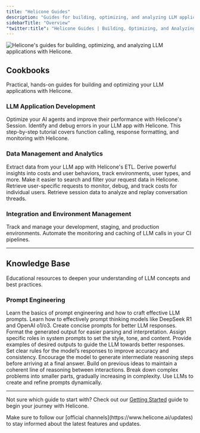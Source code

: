 ```yaml
---
title: "Helicone Guides"
description: "Guides for building, optimizing, and analyzing LLM applications with Helicone."
sidebarTitle: "Overview"
"twitter:title": "Helicone Guides | Building, Optimizing, and Analyzing LLM Applications"
---
```


<Frame>
  <img
    src="/images/guide/guides-cover.webp"
    alt="Helicone's guides for building, optimizing, and analyzing LLM applications with Helicone."
  />
</Frame>

## Cookbooks

Practical, hands-on guides for building and optimizing your LLM applications with Helicone.

### LLM Application Development

<CardGroup cols={2} gap="medium">
  <Card
    title="How to replay LLM sessions"
    icon="rotate-right"
    href="/guides/cookbooks/replay-session"
    iconType="light"
    vertical
  >
    Optimize your AI agents and improve their performance with Helicone's
    Session.
  </Card>
  <Card
    title="How to debug your LLM app"
    icon="bug"
    href="/guides/cookbooks/debugging"
    vertical
    iconType="light"
  >
    Identify and debug errors in your LLM app with Helicone.
  </Card>
  <Card
    title="How to build a chatbot with OpenAI structured outputs"
    icon="robot"
    href="/guides/cookbooks/openai-structured-outputs"
    vertical
    iconType="light"
  >
    This step-by-step tutorial covers function calling, response formatting, and
    monitoring with Helicone.
  </Card>
</CardGroup>

### Data Management and Analytics

<CardGroup cols={2} gap="medium">
  <Card
    title="ETL / data extraction"
    icon="database"
    href="/guides/cookbooks/etl"
    vertical
    iconType="light"
  >
    Extract data from your LLM app with Helicone's ETL.
  </Card>
  <Card
    title="Segmenting data with Custom Properties"
    icon="chart-pie"
    href="/guides/cookbooks/segmentation"
    vertical
    iconType="light"
  >
    Derive powerful insights into costs and user behaviors, track environments,
    user types, and more.
  </Card>
  <Card
    title="Labeling request data"
    icon="tags"
    href="/guides/cookbooks/labeling-request-data"
    vertical
    iconType="light"
  >
    Make it easier to search and filter your request data in Helicone.
  </Card>
  <Card
    title="Getting user requests"
    icon="user"
    href="/guides/cookbooks/getting-user-requests"
    vertical
    iconType="light"
  >
    Retrieve user-specific requests to monitor, debug, and track costs for
    individual users.
  </Card>
  <Card
    title="Getting Sessions"
    icon="comments"
    href="/guides/cookbooks/getting-sessions"
    vertical
    iconType="light"
  >
    Retrieve session data to analyze and replay conversation threads.
  </Card>
</CardGroup>

### Integration and Environment Management

<CardGroup cols={2} gap="medium">
  <Card
    title="Environment tracking"
    icon="sitemap"
    iconType="light"
    href="/guides/cookbooks/environment-tracking"
    vertical
  >
    Track and manage your development, staging, and production environments.
  </Card>
  <Card
    title="Integrating Helicone with GitHub Actions"
    icon="github"
    href="/guides/cookbooks/github-actions"
    vertical
    iconType="light"
  >
    Automate the monitoring and caching of LLM calls in your CI pipelines.
  </Card>
</CardGroup>

---

## Knowledge Base

Educational resources to deepen your understanding of LLM concepts and best
practices.

### Prompt Engineering

<CardGroup cols={1} gap="medium">
  <Card
    title="Overview"
    icon="house"
    href="/guides/prompt-engineering/overview"
    horizontal
    iconType="light"
  >
    Learn the basics of prompt engineering and how to craft effective LLM
    prompts.
  </Card>
</CardGroup>

<CardGroup cols={2} gap="medium">
  <Card
    title="Prompt thinking models"
    icon="brain"
    href="/guides/cookbooks/prompt-thinking-models"
    horizontal
    iconType="light"
  >
    Learn how to effectively prompt thinking models like DeepSeek R1 and OpenAI
    o1/o3.
  </Card>
  <Card
    title="Be specific and clear"
    icon="bullseye-arrow"
    href="/guides/prompt-engineering/be-specific-and-clear"
    horizontal
    iconType="light"
  >
    Create concise prompts for better LLM responses.
  </Card>
  <Card
    title="Use structured formats"
    icon="table-list"
    href="/guides/prompt-engineering/use-structured-formats"
    horizontal
    iconType="light"
  >
    Format the generated output for easier parsing and interpretation.
  </Card>
  <Card
    title="Role-playing"
    icon="user-gear"
    href="/guides/prompt-engineering/leverage-role-playing"
    horizontal
    iconType="light"
  >
    Assign specific roles in system prompts to set the style, tone, and content.
  </Card>
  <Card
    title="Few-shot learning"
    icon="graduation-cap"
    href="/guides/prompt-engineering/implement-few-shot-learning"
    horizontal
    iconType="light"
  >
    Provide examples of desired outputs to guide the LLM towards better
    responses.
  </Card>
  <Card
    title="Use constrained outputs"
    icon="ruler-combined"
    href="/guides/prompt-engineering/use-constrained-outputs"
    horizontal
    iconType="light"
  >
    Set clear rules for the model’s responses to improve accuracy and
    consistency.
  </Card>
  <Card
    title="Chain-of-thought prompting"
    icon="stairs"
    href="/guides/prompt-engineering/use-chain-of-thought-prompting"
    horizontal
    iconType="light"
  >
    Encourage the model to generate intermediate reasoning steps before arriving
    at a final answer.
  </Card>
  <Card
    title="Thread-of-thought prompting"
    icon="arrow-progress"
    href="/guides/prompt-engineering/use-thread-of-thought-prompting"
    horizontal
    iconType="light"
  >
    Build on previous ideas to maintain a coherent line of reasoning between
    interactions.
  </Card>
  <Card
    title="Least-to-most prompting"
    icon="grid-dividers"
    href="/guides/prompt-engineering/use-least-to-most-prompting"
    horizontal
    iconType="light"
  >
    Break down complex problems into smaller parts, gradually increasing in
    complexity.
  </Card>
  <Card
    title="Meta-Prompting"
    icon="wand-magic-sparkles"
    href="/guides/prompt-engineering/use-meta-prompting"
    horizontal
    iconType="light"
  >
    Use LLMs to create and refine prompts dynamically.
  </Card>
</CardGroup>

---

<Accordion title="Need help choosing a guide?" type="secondary">
  <p>
    Not sure which guide to start with? Check out our
    <a href="/guides/getting-started">Getting Started</a> guide to begin your journey
    with Helicone.
  </p>
</Accordion>

<Callout title="Stay Updated!" type="warning">
  Make sure to follow our [official channels](https://www.helicone.ai/updates)
  to stay informed about the latest features and updates.
</Callout>
